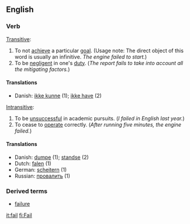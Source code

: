 ==English==

===Verb===
{{En-infl-reg-consonant|fail||}}

[[Transitive]]:
#To not [[achieve]] a particular [[goal]].  (Usage note: The direct object of this word is usually an infinitive.  ''The engine failed to start.'')
#To be [[negligent]] in one's [[duty]]. (''The report fails to take into account all the mitigating factors.'')

====Translations====
* Danish: [[ikke kunne]] (1); [[ikke have]] (2)

[[Intransitive]]:
#To be [[unsuccessful]] in academic pursuits. (''I failed in English last year.'')
#To cease to [[operate]] correctly. (''After running five minutes, the engine failed.'')

====Translations====
* Danish: [[dumpe]] (1); [[standse]] (2)
* Dutch: [[falen]] (1)
* German:  [[scheitern]] (1)
* Russian: [[провалить]] (1)

===Derived terms===
*[[failure]]

[[it:fail]]
[[fi:Fail]]
